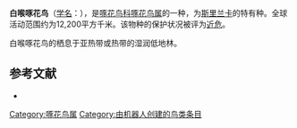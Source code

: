 {{noteTA
|G1=unit
}}
{{Speciesbox
| name = 白喉啄花鸟
| image = PrionochilusKeulemans.jpg
| status = NT | status_system = IUCN3.1
| genus = Dicaeum
| species = vincens
| authority = [[菲利普·L·斯克莱特|Sclater]], 1872
| range_map= 
}}

'''白喉啄花鸟'''（[[学名|学名]]：{{lang|la|''Dicaeum vincens''}}），是[[啄花鸟科|啄花鸟科]][[啄花鸟属|啄花鸟属]]的一种，为[[斯里兰卡|斯里兰卡]]的特有种。全球活动范围约为12,200平方千米。该物种的保护状况被评为[[近危|近危]]。

白喉啄花鸟的栖息于亚热带或热带的湿润低地林。

== 参考文献 ==
{{commons category|Dicaeum vincens}}
*{{cite web|url=http://www.birdlife.org/datazone/speciesfactsheet.php?id=8198&m=0|title=Dicaeum vincens|publisher=[[国际鸟盟|BirdLife.org]]|accessdate=2011-06-27|archive-date=2016-03-04|archive-url=https://web.archive.org/web/20160304134920/http://www.birdlife.org/datazone/speciesfactsheet.php?id=8198&m=0|dead-url=no}}
{{Taxonbar|from=Q3026821}}

[[Category:啄花鸟属|Category:啄花鸟属]]
[[Category:由机器人创建的鸟类条目|Category:由机器人创建的鸟类条目]]